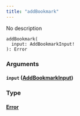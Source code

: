 ```yaml
---
title: "addBookmark"
---
```


No description

```
addBookmark(
  input: AddBookmarkInput!
): Error

```

### Arguments[](#arguments "Direct link to heading")

#### `input` ([AddBookmarkInput](/developer/graphql-api/references/inputs/add-bookmark-input))[](#input-addbookmarkinput "Direct link to heading")

### Type[](#type "Direct link to heading")

#### [Error](/developer/graphql-api/references/objects/error)[](#error "Direct link to heading")